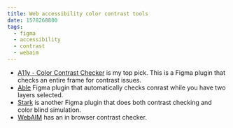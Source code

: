 ```yaml
---
title: Web accessibility color contrast tools
date: 1578268800
tags:
  - figma
  - accessibility
  - contrast
  - webaim
---
```


- [A11y - Color Contrast Checker](https://www.figma.com/c/plugin/733159460536249875/A11y---Color-Contrast-Checker) is my top pick. This is a Figma plugin that checks an entire frame for contrast issues.
- [Able](https://www.figma.com/c/plugin/734693888346260052/Able-%E2%80%93-Friction-free-accessibility) Figma plugin that automatically checks conrast while you have two layers selected.
- [Stark](https://www.figma.com/c/plugin/732603254453395948/Stark) is another Figma plugin that does both contrast checking and color blind simulation.
- [WebAIM](https://webaim.org/resources/contrastchecker/) has an in browser contrast checker.
